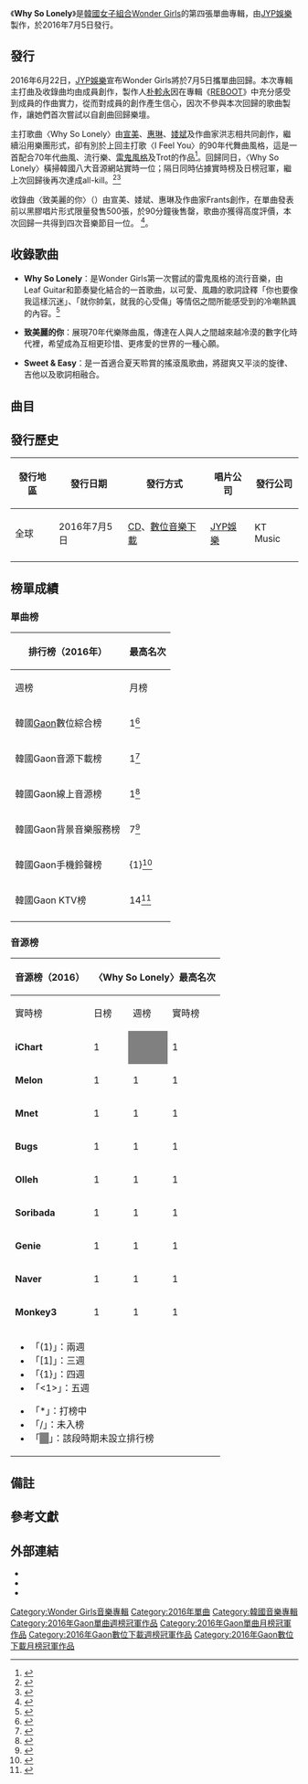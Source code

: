 {{Infobox Single
| Name        = Why So Lonely
| Artist      = [[Wonder_Girls|Wonder Girls]]
| Cover       = Wonder Girls - Why So Lonely.JPG
| B-side        = {{ubl|致美麗的你|Sweet & Easy}}
| Released    = 2016年7月5日
| Recorded    = 2016年
| Genre       = {{hlist|[[K-pop|K-pop]]|[[雷鬼|雷鬼]]|[[舞曲|Dance]]}}
|Format = {{hlist|[[CD|CD]]|[[數位音樂下載|數位音樂下載]]}}
| Length      = 09:58
| Label       = {{hlist|[[JYP娛樂|JYP娛樂]]|[[KT_Music|KT Music]]}}
| Producer    = [[朴軫永|朴軫永]]
| Last single   ={{link-en|Like Money|Like Money}}<br>（2012年）
| This single   = '''Why So Lonely'''<br>（2016年）
|  Misc = {{Extra album cover 2
|  Upper caption = 其他封面
|  Type          = [[專輯|專輯]]
|  Cover         =
|  Lower caption = “To The Beautiful You”限量版黑膠唱片封面}}
{{External music video|Type=single|{{YouTube|PYGODWJgR-c|Why So Lonley}}}}
}}

《'''Why So Lonely'''》是[[韓國|韓國]][[女子組合|女子組合]][[Wonder_Girls|Wonder Girls]]的第四張單曲專輯，由[[JYP娛樂|JYP娛樂]]製作，於2016年7月5日發行。

== 發行 ==
2016年6月22日，[[JYP娛樂|JYP娛樂]]宣布Wonder Girls將於7月5日攜單曲回歸。本次專輯主打曲及收錄曲均由成員創作，製作人[[朴軫永|朴軫永]]因在專輯《[[REBOOT_(Wonder_Girls專輯)|REBOOT]]》中充分感受到成員的作曲實力，從而對成員的創作產生信心，因次不參與本次回歸的歌曲製作，讓她們首次嘗試以自創曲回歸樂壇。

主打歌曲〈Why So Lonely〉由[[李善美|宣美]]、[[禹惠林|惠琳]]、[[金婑斌|婑斌]]及作曲家洪志相共同創作，繼續沿用樂團形式，卻有別於上回主打歌〈I Feel You〉的90年代舞曲風格，這是一首配合70年代曲風、流行樂、[[雷鬼音樂|雷鬼風格]]及Trot的作品<ref>{{Cite news|url=http://www.asianjunkie.com/2016/07/04/wonder-girls-combine-pop-vocals-and-reggae-wonderfully-on-why-so-lonely/|title=Wonder Girls combine pop vocals and reggae wonderfully on “Why So Lonely”|last=|first=|date=2016-07-04|work=Asian JUNKIE|accessdate=2016-07-05|language=en}}</ref>。回歸同日，〈Why So Lonely〉橫掃韓國八大音源網站實時一位；隔日同時佔據實時榜及日榜冠軍，繼上次回歸後再次達成all-kill。<ref>{{Cite news|url=http://osen.mt.co.kr/article/G1110449951|title=一位Wonder Girls， "曾非常擔心這次回歸..對好的評價感到十分幸福"|last=|first=|date=2016-07-05|work=OSEN|accessdate=2016-07-05|language=ko|archive-date=2019-08-18|archive-url=https://web.archive.org/web/20190818103228/http://osen.mt.co.kr/article/G1110449951}}</ref><ref>{{Cite news|url=http://www.koreastardaily.com/tc/news/80801|title=Wonder Girls新歌《Why So Lonely》音源＆MV公開 橫掃榜單|last=|first=|date=2016-07-05|work=韓星網|accessdate=2016-07-05|language=zh-tw|archive-date=2019-11-30|archive-url=https://web.archive.org/web/20191130204304/https://www.koreastardaily.com/tc/news/80801}}</ref>

收錄曲〈致美麗的你〉（{{lang|ko|아름다운 그대에게}}）由宣美、婑斌、惠琳及作曲家Frants創作，在單曲發表前以黑膠唱片形式限量發售500張，於90分鐘後售罄，歌曲亦獲得高度評價，本次回歸一共得到四次音樂節目一位。 <ref>{{Cite news|url=http://www.allkpop.com/article/2016/06/wonder-girls-single-record-sells-out-in-1-hour-and-30-minutes|title=Wonder Girls' single record sells out in 1 hour and 30 minutes!|last=|first=|date=2016-06-15|work=AllKpop|accessdate=2016-07-05|language=en|archive-date=2020-11-08|archive-url=https://web.archive.org/web/20201108141201/https://www.allkpop.com/article/2016/06/wonder-girls-single-record-sells-out-in-1-hour-and-30-minutes}}</ref>。

==收錄歌曲==
*'''Why So Lonely'''：是Wonder Girls第一次嘗試的雷鬼風格的流行音樂，由Leaf Guitar和節奏變化結合的一首歌曲，以可愛、風趣的歌詞詮釋「你也要像我這樣沉迷」{{NoteTag|韓文原文「너도 나만큼 빠져야 하는데」}}、「就你帥氣，就我的心受傷」{{NoteTag|韓文原文「너만 멋져 내 마음만 다쳐」}}等情侶之間所能感受到的冷嘲熱諷的內容。<ref name=official>{{cite web|title=Wonder Girls官網上的《Why So Lonely》介紹|url=http://wondergirls.jype.com/discography.asp?idx=&lng=CH&page=|website=jype|accessdate=2016-08-10|archive-url=https://web.archive.org/web/20160503132039/http://wondergirls.jype.com/discography.asp?idx=&lng=CH&page=|archive-date=2016-05-03|dead-url=yes}}</ref>

*'''致美麗的你'''：展現70年代樂隊曲風，傳達在人與人之間越來越冷漠的數字化時代裡，希望成為互相更珍惜、更疼愛的世界的一種心願。{{r|official}}

*'''Sweet & Easy'''：是一首適合夏天聆賞的搖滾風歌曲，將甜爽又平淡的旋律、吉他以及歌詞相融合。{{r|official}}

== 曲目 ==
{{tracklist
| full_width      = yes
| collapsed       = 
| headline        = 
| extra_column    = 
| total_length    = 9:58

| title1          = '''Why So Lonely'''
| lyrics1         = {{flatlist|
* [[禹惠林|惠琳]]
* [[李善美|宣美]]
* [[金婑斌|婑斌]]
*洪志相（{{lang|ko|홍지상}}）
}}
| music1          = {{flatlist|
* 宣美
* 惠琳
* 婑斌
*洪志相
}}
| length1         = 3:26

| title2          = 致美麗的你

| note2 = 아름다운 그대에게 / To the Beautiful You
| lyrics2         = {{flatlist|
* 宣美
* 婑斌
* 惠琳
*Frants
}}
| music2          = {{flatlist|
* 宣美
* 婑斌
* 惠琳
*Frants
}}
| length2         = 3:11

| title3          = Sweet & Easy
| lyrics3         = {{flatlist|
* [[朴譽恩|譽恩]]
* [[金婑斌|婑斌]]
}}
| music3          = {{flatlist|
* 譽恩
* 婑斌
*洪志相
}}
| length3         = 3:21
}}

== 發行歷史 ==
{| class="wikitable"
! 發行地區 !! 發行日期 !! 發行方式 !! 唱片公司 !! 發行公司
|-
| 全球
| 2016年7月5日
| [[CD|CD]]、[[數位音樂下載|數位音樂下載]]
| [[JYP娛樂|JYP娛樂]]
| KT Music
|-
|}

== 榜單成績 ==
===單曲榜===
{| class="wikitable sortable" style="text-align:center;"
|-
! rowspan="2"|排行榜（2016年） 
! colspan="2"|最高名次
|-
! 週榜
! 月榜
|-
|韓國[[Gaon_Chart|Gaon]]數位綜合榜
|1<ref>{{cite web|title=2016년 31주차 Digital Chart|url=http://gaonchart.co.kr/main/section/chart/online.gaon?nationGbn=T&serviceGbn=ALL&targetTime=28&hitYear=2016&termGbn=week|publisher=gaon|accessdate=2016-08-10|archive-date=2016-08-15|archive-url=https://web.archive.org/web/20160815020934/http://gaonchart.co.kr/main/section/chart/online.gaon?nationGbn=T&serviceGbn=ALL&targetTime=28&hitYear=2016&termGbn=week|dead-url=no}}</ref>
|1<ref>{{cite web|title=2016년 07월 Digital Chart|url=http://gaonchart.co.kr/main/section/chart/online.gaon?nationGbn=T&serviceGbn=ALL&termGbn=month|publisher=gaon|accessdate=2016-08-13|language=ko|archive-date=2016-04-09|archive-url=https://web.archive.org/web/20160409193455/http://gaonchart.co.kr/main/section/chart/online.gaon?nationGbn=T&serviceGbn=ALL&termGbn=month|dead-url=no}}</ref>
|-
| 韓國Gaon音源下載榜
|1<ref>{{cite web|title=2016년 28주차 Download Chart|url=http://gaonchart.co.kr/main/section/chart/online.gaon?nationGbn=T&serviceGbn=S1020&targetTime=28&hitYear=2016&termGbn=week|website=gaon|accessdate=2016-08-10|archive-date=2016-07-19|archive-url=https://web.archive.org/web/20160719020254/http://gaonchart.co.kr/main/section/chart/online.gaon?nationGbn=T&serviceGbn=S1020&targetTime=28&hitYear=2016&termGbn=week|dead-url=no}}</ref>
|1<ref>{{cite web|title=2016년 07월 Download Chart|url=http://gaonchart.co.kr/main/section/chart/online.gaon?nationGbn=T&serviceGbn=S1020&termGbn=month|publisher=gaon|accessdate=2016-08-13|language=ko|archive-date=2017-03-14|archive-url=https://web.archive.org/web/20170314111606/http://gaonchart.co.kr/main/section/chart/online.gaon?nationGbn=T&serviceGbn=S1020&termGbn=month|dead-url=no}}</ref>
|-
|韓國Gaon線上音源榜
|1<ref>{{cite web|title=2016년 31주차 Streaming Chart|url=http://gaonchart.co.kr/main/section/chart/online.gaon?nationGbn=T&serviceGbn=S1040&targetTime=31&hitYear=2016&termGbn=week|publisher=gaon|accessdate=2016-08-10|archive-date=2017-02-02|archive-url=https://web.archive.org/web/20170202001104/http://gaonchart.co.kr/main/section/chart/online.gaon?nationGbn=T&serviceGbn=S1040&targetTime=31&hitYear=2016&termGbn=week|dead-url=no}}</ref>
|1<ref>{{cite web|title=2016년 07월 Streaming Chart|url=http://gaonchart.co.kr/main/section/chart/online.gaon?nationGbn=T&serviceGbn=S1040&termGbn=month|publisher=gaon|accessdate=2016-08-13|language=ko|archive-url=https://web.archive.org/web/20160913020557/http://gaonchart.co.kr/main/section/chart/online.gaon?nationGbn=T&serviceGbn=S1040&termGbn=month|archive-date=2016-09-13|dead-url=yes}}</ref>
|-
|韓國Gaon背景音樂服務榜
|7<ref>{{cite web|title=2016년 28주차 BGM Chart|url=http://gaonchart.co.kr/main/section/chart/online.gaon?nationGbn=T&serviceGbn=S1060&targetTime=28&hitYear=2016&termGbn=week|publisher=gaon|accessdate=2016-08-10|archive-date=2016-08-16|archive-url=https://web.archive.org/web/20160816055616/http://gaonchart.co.kr/main/section/chart/online.gaon?nationGbn=T&serviceGbn=S1060&targetTime=28&hitYear=2016&termGbn=week|dead-url=no}}</ref>
|7<ref>{{cite web|title=2016년 07월 BGM Chart|url=http://gaonchart.co.kr/main/section/chart/online.gaon?nationGbn=T&serviceGbn=S1060&termGbn=month|publisher=gaon|accessdate=2016-08-13|language=ko|archive-date=2022-05-12|archive-url=https://web.archive.org/web/20220512020225/http://gaonchart.co.kr/main/section/chart/online.gaon?nationGbn=T&serviceGbn=S1060&termGbn=month}}</ref>
|-
|韓國Gaon手機鈴聲榜
|{1}<ref>{{cite web|title=2016년 29주차 Mobile Chart|url=http://gaonchart.co.kr/main/section/chart/mobile.gaon?nationGbn=T&serviceGbn=S2020&targetTime=29&hitYear=2016&termGbn=week|publisher=gaon|accessdate=2016-08-10|archive-date=2019-08-15|archive-url=https://web.archive.org/web/20190815190440/http://gaonchart.co.kr/main/section/chart/mobile.gaon?nationGbn=T&serviceGbn=S2020&targetTime=29&hitYear=2016&termGbn=week}}</ref>
|2<ref>{{cite web|title=2016년 07월 Mobile Chart|url=http://gaonchart.co.kr/main/section/chart/mobile.gaon?nationGbn=T&serviceGbn=S2020&termGbn=month|publisher=gaon|accessdate=2016-08-13|language=ko|archive-date=2016-07-18|archive-url=https://web.archive.org/web/20160718151241/http://gaonchart.co.kr/main/section/chart/mobile.gaon?nationGbn=T&serviceGbn=S2020&termGbn=month|dead-url=no}}</ref>
|-
|韓國Gaon KTV榜
|14<ref>{{cite web|title=2016년 31주차 노래방 Chart|url=http://gaonchart.co.kr/main/section/chart/karaoke.gaon?nationGbn=T&serviceGbn=S3010&targetTime=31&hitYear=2016&termGbn=week|publisher=gaon|accessdate=2016-08-10|archive-date=2019-08-12|archive-url=https://web.archive.org/web/20190812223815/http://gaonchart.co.kr/main/section/chart/karaoke.gaon?nationGbn=T&serviceGbn=S3010&targetTime=31&hitYear=2016&termGbn=week}}</ref>
|56<ref>{{cite web|title=2016년 07월 노래방 Chart|url=http://gaonchart.co.kr/main/section/chart/karaoke.gaon?nationGbn=T&serviceGbn=S3010&termGbn=month|publisher=gaon|accessdate=2016-08-13|language=ko|archive-date=2022-04-19|archive-url=https://web.archive.org/web/20220419213049/http://gaonchart.co.kr/main/section/chart/karaoke.gaon?nationGbn=T&serviceGbn=S3010&termGbn=month}}</ref>

|-
| colspan="12"|{{small|「{1}」表示連續三週}}
|}

=== 音源榜 ===
{| class="wikitable" style="text-align:center"
|-
! rowspan="2" |音源榜（2016）
! colspan="3" |〈Why So Lonely〉最高名次
! colspan="3" |〈致美麗的你〉最高名次
! colspan="3" |〈Sweet & Easy〉最高名次
|-
!實時榜 !!日榜 !!週榜
!實時榜 !!日榜 !!週榜
!實時榜 !!日榜 !!週榜
|-
!'''iChart'''
|1
| style="background:#808080" | 
|1{{NoteTag|達成Perfect All-Kill。}}
|6
| style="background:#808080" | 
|16
|15
| style="background:#808080" | 
|20
|-
!'''Melon'''
|1
|1
|1
|15
|49
|82
|24
|69
|93
|-
!'''Mnet'''
|1
|1
|1
|2
|4
|13
|4
|11
|29
|-
!'''Bugs'''
|1
|1
|1
|2
|3
|7
|3
|6
|13
|-
!'''Olleh'''
|1
|1
|1
|2
|2
|7
|3
|6
|18
|-
!'''Soribada'''
|1
|1
|1
|6
|7
|21
|8
|14
|36
|-
!'''Genie'''
|1
|1
|1
|2
|3
|15
|3
|8
|31
|-
!'''Naver'''
|1
|1
|1
|2
|4
|12
|4
|12
|23
|-
!'''Monkey3'''
|1
|1
|1
|5
|5
|24
|8
|17
|50
|-
| colspan="10" |{{col-begin}}
{{col-2}}
*「(1)」：兩週
*「[1]」：三週
*「{1}」：四週
*「<1>」：五週
{{col-break}}
*「*」：打榜中
*「/」：未入榜
*「<span style="background:#808080">　</span>」：該段時期未設立排行榜
{{col-end}}
|}
==備註==
{{NoteFoot}}
== 參考文獻 ==
{{portal box|音樂|大韓民國}}
{{reflist}}

== 外部連結 ==
* {{YouTube|id = x4x542fFBis|title = Wonder Girls(원더걸스) "Why So Lonely" Teaser Video}}
* {{YouTube|id = PYGODWJgR-c|title = Wonder Girls(원더걸스) "Why So Lonely" M/V}}
* {{YouTube|Ne7MMoHCZeY|Wonder Girls(원더걸스) "Why So Lonely" Dance Practice Video}}

{{Wonder Girls}}
{{Gaon單曲週榜冠軍 (2016年)|2016年7月9日、7月30日，共2週}}
{{Gaon單曲月榜冠軍 (2010年代後期)|2016年7月}}

[[Category:Wonder_Girls音樂專輯|Category:Wonder Girls音樂專輯]]
[[Category:2016年單曲|Category:2016年單曲]]
[[Category:韓國音樂專輯|Category:韓國音樂專輯]]
[[Category:2016年Gaon單曲週榜冠軍作品|Category:2016年Gaon單曲週榜冠軍作品]]
[[Category:2016年Gaon單曲月榜冠軍作品|Category:2016年Gaon單曲月榜冠軍作品]]
[[Category:2016年Gaon數位下載週榜冠軍作品|Category:2016年Gaon數位下載週榜冠軍作品]]
[[Category:2016年Gaon數位下載月榜冠軍作品|Category:2016年Gaon數位下載月榜冠軍作品]]